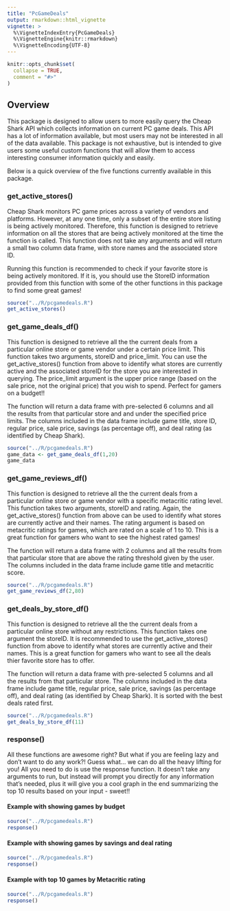 ```yaml
---
title: "PcGameDeals"
output: rmarkdown::html_vignette
vignette: >
  %\VignetteIndexEntry{PcGameDeals}
  %\VignetteEngine{knitr::rmarkdown}
  %\VignetteEncoding{UTF-8}
---
```


```r
knitr::opts_chunk$set(
  collapse = TRUE,
  comment = "#>"
)
```


## Overview

This package is designed to allow users to more easily query the Cheap Shark API which collects information on current PC game deals. This API has a lot of information available, but most users may not be interested in all of the data available. This package is not exhaustive, but is intended to give users some useful custom functions that will allow them to access interesting consumer information quickly and easily. 

Below is a quick overview of the five functions currently available in this package.

### get_active_stores()

Cheap Shark monitors PC game prices across a variety of vendors and platforms. However, at any one time, only a subset of the entire store listing is being actively monitored. Therefore, this function is designed to retrieve information on all the stores that are being actively monitored at the time the function is called. This function does not take any arguments and will return a small two column data frame, with store names and the associated store ID. 

Running this function is recommended to check if your favorite store is being actively monitored. If it is, you should use the StoreID information provided from this function with some of the other functions in this package to find some great games!

```r
source("../R/pcgamedeals.R")
get_active_stores()
```

### get_game_deals_df()

This function is designed to retrieve all the the current deals from a particular online store or game vendor under a certain price limit. This function takes two arguments, storeID and price_limit. You can use the get_active_stores() function from above to identify what stores are currently active and the associated storeID for the store you are interested in querying. The price_limit argument is the upper price range (based on the sale price, not the original price) that you wish to spend. Perfect for gamers on a budget!!

The function will return a data frame with pre-selected 6 columns and all the results from that particular store and and under the specified price limits. The columns included in the data frame include game title, store ID, regular price, sale price, savings (as percentage off), and deal rating (as identified by Cheap Shark). 

```r
source("../R/pcgamedeals.R")
game_data <- get_game_deals_df(1,20)
game_data
```


### get_game_reviews_df()

This function is designed to retrieve all the the current deals from a particular online store or game vendor with a specific metacritic rating level. This function takes two arguments, storeID and rating. Again, the get_active_stores() function from above can be used to identify what stores are currently active and their names. The rating argument is based on metacritic ratings for games, which are rated on a scale of 1 to 10. This is a great function for gamers who want to see the highest rated games! 

The function will return a data frame with 2 columns and all the results from that particular store that are above the rating threshold given by the user. The columns included in the data frame include game title and metacritic score. 

```r
source("../R/pcgamedeals.R")
get_game_reviews_df(2,80)
```


### get_deals_by_store_df()

This function is designed to retrieve all the the current deals from a particular online store without any restrictions. This function takes one argument the storeID. It is recommended to use the get_active_stores() function from above to identify what stores are currently active and their names. This is a great function for gamers who want to see all the deals thier favorite store has to offer. 

The function will return a data frame with pre-selected 5 columns and all the results from that particular store. The columns included in the data frame include game title, regular price, sale price, savings (as percentage off), and deal rating (as identified by Cheap Shark). It is sorted with the best deals rated first.


```r
source("../R/pcgamedeals.R")
get_deals_by_store_df(11)
```

### response()

All these functions are awesome right? But what if you are feeling lazy and don't want to do any work?! Guess what... we can do all the heavy lifting for you! All you need to do is use the response function. It doesn't take any arguments to run, but instead will prompt you directly for any information that's needed, plus it will give you a cool graph in the end summarizing the top 10 results based on your input - sweet!!

#### Example with showing games by budget
```r
source("../R/pcgamedeals.R")
response()
```

#### Example with showing games by savings and deal rating
```r
source("../R/pcgamedeals.R")
response()
```

#### Example with top 10 games by Metacritic rating
```r
source("../R/pcgamedeals.R")
response()
```



